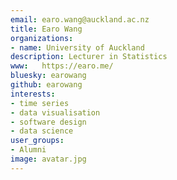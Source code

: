 ```yaml
---
email: earo.wang@auckland.ac.nz
title: Earo Wang
organizations:
- name: University of Auckland
description: Lecturer in Statistics
www:   https://earo.me/
bluesky: earowang
github: earowang
interests:
- time series
- data visualisation
- software design
- data science
user_groups:
- Alumni
image: avatar.jpg
---
```

